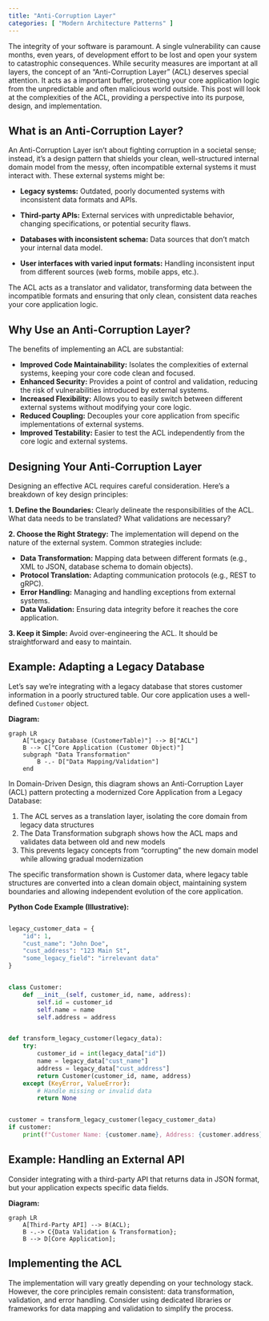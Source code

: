 ```yaml
---
title: "Anti-Corruption Layer"
categories: [ "Modern Architecture Patterns" ]
---
```


The integrity of your software is paramount. A single vulnerability can cause months, even years, of development effort to be lost and open your system to catastrophic consequences.
 While security measures are important at all layers, the concept of an "Anti-Corruption Layer" (ACL) deserves special attention.
 It acts as a important buffer, protecting your core application logic from the unpredictable and often malicious world outside. This post will look at the complexities of the ACL, providing a perspective into its purpose, design, and implementation.

## What is an Anti-Corruption Layer?

An Anti-Corruption Layer isn't about fighting corruption in a societal sense; instead, it's a design pattern that shields your clean, well-structured internal domain model from the messy, often incompatible external systems it must interact with. These external systems might be:

-   **Legacy systems:** Outdated, poorly documented systems with inconsistent data formats and APIs.
-   **Third-party APIs:** External services with unpredictable behavior, changing specifications, or potential security flaws.
-   **Databases with inconsistent schema:** Data sources that don't match your internal data model.

-   **User interfaces with varied input formats:** Handling inconsistent input from different sources (web forms, mobile apps, etc.).

The ACL acts as a translator and validator, transforming data between the incompatible formats and ensuring that only clean, consistent data reaches your core application logic.

## Why Use an Anti-Corruption Layer?

The benefits of implementing an ACL are substantial:

-   **Improved Code Maintainability:** Isolates the complexities of external systems, keeping your core code clean and focused.
-   **Enhanced Security:** Provides a point of control and validation, reducing the risk of vulnerabilities introduced by external systems.
-   **Increased Flexibility:** Allows you to easily switch between different external systems without modifying your core logic.
-   **Reduced Coupling:** Decouples your core application from specific implementations of external systems.
-   **Improved Testability:** Easier to test the ACL independently from the core logic and external systems.

## Designing Your Anti-Corruption Layer

Designing an effective ACL requires careful consideration. Here's a breakdown of key design principles:

**1. Define the Boundaries:** Clearly delineate the responsibilities of the ACL. What data needs to be translated? What validations are necessary?

**2. Choose the Right Strategy:** The implementation will depend on the nature of the external system. Common strategies include:

-   **Data Transformation:** Mapping data between different formats (e.g., XML to JSON, database schema to domain objects).
-   **Protocol Translation:** Adapting communication protocols (e.g., REST to gRPC).
-   **Error Handling:** Managing and handling exceptions from external systems.
-   **Data Validation:** Ensuring data integrity before it reaches the core application.

**3. Keep it Simple:** Avoid over-engineering the ACL. It should be straightforward and easy to maintain.

## Example: Adapting a Legacy Database

Let's say we're integrating with a legacy database that stores customer information in a poorly structured table. Our core application uses a well-defined `Customer` object.

**Diagram:**

```mermaid
graph LR
    A["Legacy Database (CustomerTable)"] --> B["ACL"]
    B --> C["Core Application (Customer Object)"]
    subgraph "Data Transformation"
        B -.- D["Data Mapping/Validation"]
    end
```

In Domain-Driven Design, this diagram shows an Anti-Corruption Layer (ACL) pattern protecting a modernized Core Application from a Legacy Database:

1. The ACL serves as a translation layer, isolating the core domain from legacy data structures
2. The Data Transformation subgraph shows how the ACL maps and validates data between old and new models
3. This prevents legacy concepts from "corrupting" the new domain model while allowing gradual modernization

The specific transformation shown is Customer data, where legacy table structures are converted into a clean domain object, maintaining system boundaries and allowing independent evolution of the core application.

**Python Code Example (Illustrative):**

``` python

legacy_customer_data = {
    "id": 1,
    "cust_name": "John Doe",
    "cust_address": "123 Main St",
    "some_legacy_field": "irrelevant data"
}


class Customer:
    def __init__(self, customer_id, name, address):
        self.id = customer_id
        self.name = name
        self.address = address


def transform_legacy_customer(legacy_data):
    try:
        customer_id = int(legacy_data["id"])
        name = legacy_data["cust_name"]
        address = legacy_data["cust_address"]
        return Customer(customer_id, name, address)
    except (KeyError, ValueError):
        # Handle missing or invalid data
        return None


customer = transform_legacy_customer(legacy_customer_data)
if customer:
    print(f"Customer Name: {customer.name}, Address: {customer.address}")
```

## Example: Handling an External API

Consider integrating with a third-party API that returns data in JSON format, but your application expects specific data fields.

**Diagram:**

```mermaid
graph LR
    A[Third-Party API] --> B(ACL);
    B -.-> C{Data Validation & Transformation};
    B --> D[Core Application];
```

## Implementing the ACL

The implementation will vary greatly depending on your technology stack. However, the core principles remain consistent: data transformation, validation, and error handling. Consider using dedicated libraries or frameworks for data mapping and validation to simplify the process.